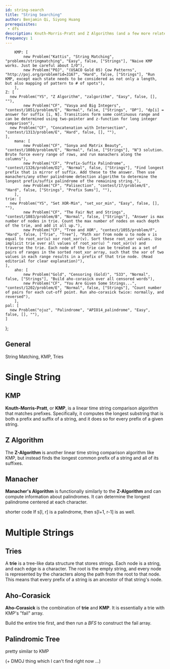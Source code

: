 ```yaml
---
id: string-search
title: "String Searching"
author: Benjamin Qi, Siyong Huang
prerequisites:
 - dfs
description: Knuth-Morris-Pratt and Z Algorithms (and a few more related topics).
frequency: 1
---
```


		KMP: [
			new Problem("Kattis", "String Matching", "problems/stringmatching", "Easy", false, ["Strings"], "Naive KMP works. Just be careful about I/O"),
			new Problem("POJ", "(USACO Gold 05) Cow Patterns", "http://poj.org/problem?id=3167", "Hard", false, ["Strings"], "Run KMP, except each state needs to be considered as not only a length, but also mapping of pattern to # of spots"),
		],
    Z: [
      new Problem("YS", "Z Algorithm", "zalgorithm", "Easy", false, [], ""),
			new Problem("CF", "Vasya and Big Integers", "contest/1051/problem/E", "Normal", false, ["Strings", "DP"], "dp[i] = answer for suffix [i, N]. Transitions form some continuous range and can be determined using two-pointer and z-function for long integer comparison"),
      new Problem("CF", "Concatenation with Intersection", "contest/1313/problem/E", "Hard", false, [], ""),
    ],
		mana: [
			new Problem("CF", "Sonya and Matrix Beauty", "contest/1080/problem/E", "Normal", false, ["Strings"], "N^3 solution. Brute force every range of rows, and run manachers along the columns"),
			new Problem("CF", "Prefix-Suffix Palindrome", "contest/1326/problem/D2", "Normal", false, ["Strings"], "Find longest prefix that is mirror of suffix. Add these to the answer. Then use manachers/any other palindrome detection algorithm to determine the longest prefix/suffix palindrome of the remaining string."),
			new Problem("CF", "Palisection", "contest/17/problem/E", "Hard", false, ["Strings", "Prefix Sums"], ""),
		],
    trie: [
      new Problem("YS", "Set XOR-Min", "set_xor_min", "Easy", false, [], ""),
			new Problem("CF", "The Fair Nut and Strings", "contest/1083/problem/B", "Normal", false, ["Strings"], "Answer is max number of nodes in trie. Count the max number of nodes on each depth of the trie, and add it all up."),
			new Problem("CF", "Tree and XOR", "contest/1055/problem/F", "Hard", false, ["Trie", "Tree"], "Path xor from node u to node v is equal to root_xor(u) xor root_xor(v). Sort these root_xor values. Use implicit trie over all values of root_xor(u) ^ root_xor(v) and traverse the trie. Each node of the trie can be treated as a set of pairs of ranges in the sorted root_xor array, such that the xor of two values in each range results in a prefix of that trie node. (Read editorial for clear explanation)"),
    ],
		aho: [
			new Problem("Gold", "Censoring (Gold)", "533", "Normal", false, ["Strings"], "Build aho-corasick over all censored words"),
			new Problem("CF", "You Are Given Some Strings...", "contest/1202/problem/E", "Normal", false, ["Strings"], "Count number of pairs for each cut-off point. Run aho-corasick twice: normally, and reversed"),
		],
    pal: [
      new Problem("ojuz", "Palindrome", "APIO14_palindrome", "Easy", false, [], ""),
    ]
};

## General

<Resources>
  <Resource source="CPC" title="11 - Strings" url="11_strings">String Matching, KMP, Tries</Resource>
</Resources>

# Single String

## KMP

**Knuth-Morris-Pratt**, or **KMP**, is a linear time string comparison algorithm that matches prefixes.
Specifically, it computes the longest substring that is both a prefix and suffix of a string, and it does so for every prefix of a given string.

<Resources>
  <Resource source="cp-algo" title="Prefix Function" url="prefix-function.html"></Resource>
  <Resource source="PAPS" title="14.2 - String Matching"></Resource>
  <Resource source="GFG" title="KMP Algorithm" url="searching-for-patterns-set-2-kmp-algorithm"></Resource>
  <Resource source="TC" title="String Searching" url="introduction-to-string-searching-algorithms"></Resource>
</Resources>

<Problems problems={problems.KMP} />

## Z Algorithm

The **Z-Algorithm** is another linear time string comparison algorithm like KMP, but instead finds the longest common prefix of a string and all of its suffixes.

<Resources>
  <Resource source="cp-algo" title="Z Function" url="z-function.html"></Resource>
  <Resource source="CPH" title="26.4 - Z-algorithm"></Resource>
  <Resource source="CF" title="Z Algorithm" url="blog/entry/3107"></Resource>
</Resources>

<Problems problems={problems.Z} />

## Manacher

**Manacher's Algorithm** is functionally similarly to the **Z-Algorithm** and can compute information about palindromes.
It can determine the longest palindrome centered at each character. 

<Resources>
  <Resource source="HR" title="Manacher's Algorithm" url="https://www.hackerrank.com/topics/manachers-algorithm"></Resource>
  <Resource source="CF" title="adamant - Manacher's algorithm and code readability" url="blog/entry/12143" starred>shorter code</Resource>
  <Resource source="cp-algo" title="Manacher's Algorithm" url="string/manacher.html"></Resource>
</Resources>

<Info title="Don't Forget!">
If s[l, r] is a palindrome, then s[l+1, r-1] is as well.
</Info>

<Problems problems={problems.mana} />

# Multiple Strings

## Tries

A **trie** is a tree-like data structure that stores strings. Each node is a string, and each edge is a character.
The root is the empty string, and every node is represented by the characters along the path from the root to that node.
This means that every prefix of a string is an ancestor of that string's node.

<Resources>
  <Resource source="CPH" title="26.2"></Resource>
  <Resource source="CF" title="Algorithm Gym" url="blog/entry/15729"></Resource>
  <Resource source="PAPS" title="14.1 - Tries"></Resource>
</Resources>

<Problems problems={problems.trie} />

## Aho-Corasick

**Aho-Corasick** is the combination of **trie** and **KMP**. It is essentially a trie with KMP's "fail" array.

<Warning>

Build the entire trie first, and then run a *BFS* to construct the fail array.

</Warning>

<Resources>
  <Resource source="cp-algo" title="Aho Corasick" url="string/aho_corasick.html"></Resource>
  <Resource source="CF" title="adamant - Aho-Corasick" url="blog/entry/14854"></Resource>
  <Resource source="GFG" title="Aho-Corasick for Pattern Searching" url="aho-corasick-algorithm-pattern-searching"></Resource>
</Resources>

<Problems problems={problems.aho} />

## Palindromic Tree

pretty similar to KMP

<Resources>
  <Resource source="CF" title="adamant - Palindromic Tree" url="blog/entry/13959"></Resource>
</Resources>

<Problems problems={problems.pal} />

(+ DMOJ thing which I can't find right now ...)